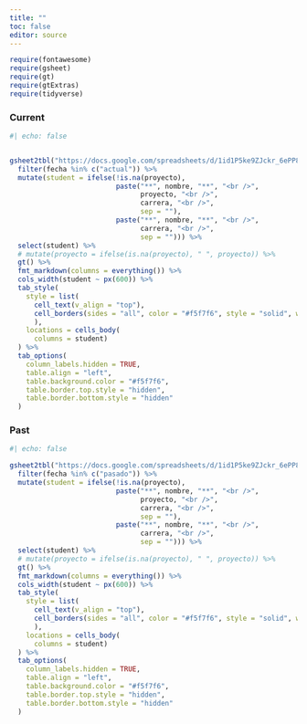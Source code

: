 ```yaml
---
title: ""
toc: false
editor: source
---
```


```r
require(fontawesome)
require(gsheet)
require(gt)
require(gtExtras)
require(tidyverse)
```

### Current

```r
#| echo: false


gsheet2tbl("https://docs.google.com/spreadsheets/d/1id1P5ke9ZJckr_6ePP84FOLeQPoHb57eitX7yaZ_l8A/edit#gid=1834640090") %>%
  filter(fecha %in% c("actual")) %>% 
  mutate(student = ifelse(!is.na(proyecto), 
                          paste("**", nombre, "**", "<br />",
                                proyecto, "<br />", 
                                carrera, "<br />", 
                                sep = ""),
                          paste("**", nombre, "**", "<br />",
                                carrera, "<br />", 
                                sep = ""))) %>% 
  select(student) %>% 
  # mutate(proyecto = ifelse(is.na(proyecto), " ", proyecto)) %>% 
  gt() %>% 
  fmt_markdown(columns = everything()) %>% 
  cols_width(student ~ px(600)) %>% 
  tab_style(
    style = list(
      cell_text(v_align = "top"),
      cell_borders(sides = "all", color = "#f5f7f6", style = "solid", weight = px(1))
      ),
    locations = cells_body(
      columns = student)
  ) %>% 
  tab_options(
    column_labels.hidden = TRUE,
    table.align = "left",
    table.background.color = "#f5f7f6",
    table.border.top.style = "hidden",
    table.border.bottom.style = "hidden"
  )  

```



### Past

```r
#| echo: false

gsheet2tbl("https://docs.google.com/spreadsheets/d/1id1P5ke9ZJckr_6ePP84FOLeQPoHb57eitX7yaZ_l8A/edit#gid=1834640090") %>%
  filter(fecha %in% c("pasado")) %>% 
  mutate(student = ifelse(!is.na(proyecto), 
                          paste("**", nombre, "**", "<br />",
                                proyecto, "<br />", 
                                carrera, "<br />", 
                                sep = ""),
                          paste("**", nombre, "**", "<br />",
                                carrera, "<br />", 
                                sep = ""))) %>% 
  select(student) %>% 
  # mutate(proyecto = ifelse(is.na(proyecto), " ", proyecto)) %>% 
  gt() %>% 
  fmt_markdown(columns = everything()) %>% 
  cols_width(student ~ px(600)) %>% 
  tab_style(
    style = list(
      cell_text(v_align = "top"),
      cell_borders(sides = "all", color = "#f5f7f6", style = "solid", weight = px(1))
      ),
    locations = cells_body(
      columns = student)
  ) %>% 
  tab_options(
    column_labels.hidden = TRUE,
    table.align = "left",
    table.background.color = "#f5f7f6",
    table.border.top.style = "hidden",
    table.border.bottom.style = "hidden"
  )  

```



